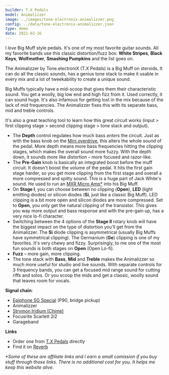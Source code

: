 ```yaml
---
builder: T.X Pedals
model: Animalizzer
image: ../images/tone-electronix-animalizzer.png
config: ../data/tone-electronix-animalizzer.json
type: demo
date: 2021-02-16
---
```


I _love_ Big Muff style pedals. It's one of my most favorite guitar sounds. All my favorite bands use this classic distortion/fuzz box: **White Stripes**, **Black Keys**, **Wolfmother**, **Smashing Pumpkins** and the list goes on.

The Animalizzer by Tone.electroniX (T.X Pedals) is a Big Muff on steroids. It can do all the classic sounds, has a genius tone stack to make it usable in every mix and a lot of tweekability to create a unique sound.

Big Muffs typically have a mid-scoop that gives them their characteristic sound. You get a woolly, big low end and high fizz from it. Used correctly, it can sound huge. It's also infamous for getting lost in the mix because of the lack of mid frequencies. The Animalizzer fixes this with its separate bass, mid and treble controls.

It's also a great teaching tool to learn how this great circuit works (input > first clipping stage > second clipping stage > tone stack and output).

- The **Depth** control regulates how much bass _enters_ the circuit. Just as with the bass knob on the [Mini overdrive](/demos/smallsound-bigsound-mini), this alters the whole sound of the pedal. More depth means more bass frequencies hitting the clipping stages, which makes the overall sound more fuzzy. With the depth down, it sounds more like distortion – more focused and razor-like.
- The **Pre-Gain** knob is basically an integrated boost before the muff circuit. It doesn't boost the volume of the pedal. It hits the first gain stage harder, so you get more clipping from the first stage and overall a more compressed and spitty sound. This is a huge part of Jack White's sound. He used to run an [MXR Micro Amp\*](https://www.thomann.de/intl/mxr_micro_amp_m133.htm?partner_id=15606) into his Big Muff.
- On **Stage I**, you can choose between no clipping (**Open**), **LED** (light emitting diodes) or silicon diodes (**Si**, just like a classic Big Muff). LED clipping is a bit more open and silicon diodes are more compressed. Set to **Open**, you only get the natural clipping of the transistor. This gives you way more output and bass response and with the pre-gain up, has a very nice lo-fi character.
- Switching between the 4 options of the **Stage II** rotary knob will have the biggest impact on the type of distortion you'll get from the Animalizzer. The **Si** diode clipping is asymmetrical (usually Big Muffs have symmetrical clipping). The Germanium (**Ge**) clipping is one of my favorites. It's very chewy and fizzy. Surprisingly, to me one of the most fun sounds is both stages on **Open** (Open Lo-fi).
- **Fuzz** – more gain, more clipping.
- The tone stack with **Bass**, **Mid** and **Treble** makes the Animalizzer so much more useful for studio and live sounds. With separate controls for 3 frequency bands, you can get a focused mid range sound for cutting riffs and solos. Or you scoop the mids and get a classic, woolly sound that leaves room for vocals.

**Signal chain**:

- [Epiphone SG Special](https://www.thomann.de/intl/epiphone_sg_special_p_90_faded_pelham.htm?partner_id=15606) (P90, bridge pickup)
- Animalizzer
- [Strymon Iridium (Chime)](/demos/strymon-iridium)
- Focusrite Scarlett 2i2
- Garageband

**Links**

- Order one from [T.X Pedals](https://txpedals.weebly.com/shop.html) directly
- Find it on [Reverb](https://reverb.grsm.io/loopydemos-tone-electronix-animalizzer)

_\*Some of these are affiliate links and I earn a small comission if you buy stuff through those links. There is no additional cost for you. It helps me keep this website alive._
